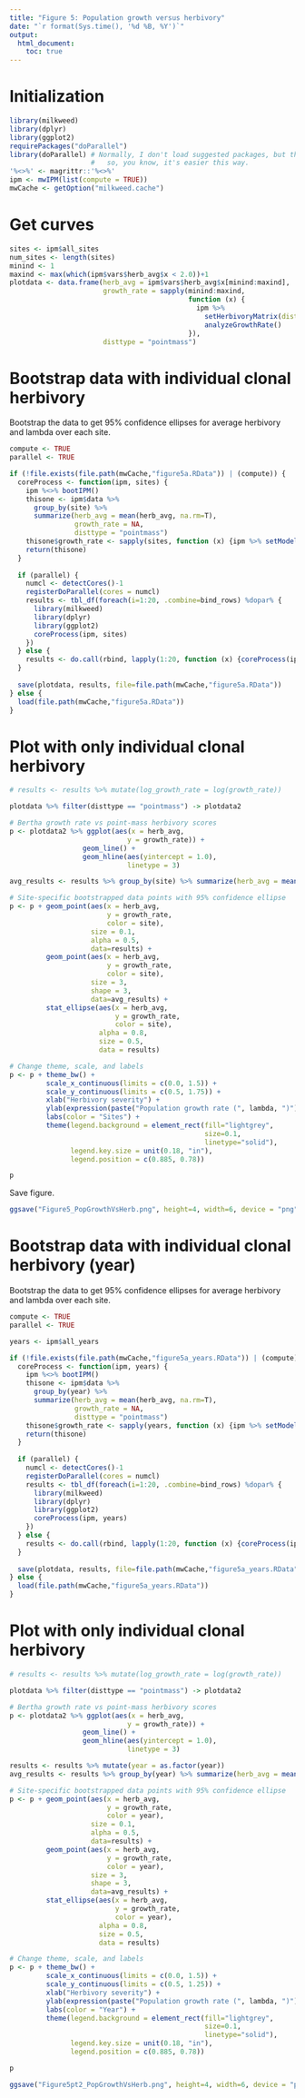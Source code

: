 ```yaml
---
title: "Figure 5: Population growth versus herbivory"
date: "`r format(Sys.time(), '%d %B, %Y')`"
output: 
  html_document:
    toc: true
---
```


# Initialization

```r
library(milkweed)
library(dplyr)
library(ggplot2)
requirePackages("doParallel")
library(doParallel) # Normally, I don't load suggested packages, but this one requires and loads parallel, foreach, and iterators,
                    #   so, you know, it's easier this way.
'%<>%' <- magrittr::'%<>%'
ipm <- mwIPM(list(compute = TRUE))
mwCache <- getOption("milkweed.cache")
```

# Get curves

```r
sites <- ipm$all_sites
num_sites <- length(sites)
minind <- 1
maxind <- max(which(ipm$vars$herb_avg$x < 2.0))+1
plotdata <- data.frame(herb_avg = ipm$vars$herb_avg$x[minind:maxind],
                       growth_rate = sapply(minind:maxind, 
                                            function (x) { 
                                              ipm %>% 
                                                setHerbivoryMatrix(dist.herb = c(rep(0,x-1), 1/ipm$vars$herb_avg$dx, rep(0,ipm$N-x))) %>% 
                                                analyzeGrowthRate()
                                            }),
                       disttype = "pointmass")
```

# Bootstrap data with individual clonal herbivory
Bootstrap the data to get 95% confidence ellipses for average herbivory and lambda over each site.
```r
compute <- TRUE
parallel <- TRUE

if (!file.exists(file.path(mwCache,"figure5a.RData")) | (compute)) {
  coreProcess <- function(ipm, sites) {
    ipm %<>% bootIPM()
    thisone <- ipm$data %>% 
      group_by(site) %>% 
      summarize(herb_avg = mean(herb_avg, na.rm=T), 
                growth_rate = NA,
                disttype = "pointmass")
    thisone$growth_rate <- sapply(sites, function (x) {ipm %>% setModel(x) %>% analyzeGrowthRate()})
    return(thisone)
  }
  
  if (parallel) {
    numcl <- detectCores()-1
    registerDoParallel(cores = numcl)
    results <- tbl_df(foreach(i=1:20, .combine=bind_rows) %dopar% {
      library(milkweed)
      library(dplyr)
      library(ggplot2)
      coreProcess(ipm, sites)
    })
  } else {
    results <- do.call(rbind, lapply(1:20, function (x) {coreProcess(ipm, sites)}))
  }
  
  save(plotdata, results, file=file.path(mwCache,"figure5a.RData"))
} else {
  load(file.path(mwCache,"figure5a.RData"))
}
```

# Plot with only individual clonal herbivory

```r

# results <- results %>% mutate(log_growth_rate = log(growth_rate))

plotdata %>% filter(disttype == "pointmass") -> plotdata2

# Bertha growth rate vs point-mass herbivory scores
p <- plotdata2 %>% ggplot(aes(x = herb_avg,
                             y = growth_rate)) +
                  geom_line() + 
                  geom_hline(aes(yintercept = 1.0), 
                             linetype = 3)

avg_results <- results %>% group_by(site) %>% summarize(herb_avg = mean(herb_avg), growth_rate = mean(growth_rate))

# Site-specific bootstrapped data points with 95% confidence ellipse
p <- p + geom_point(aes(x = herb_avg, 
                        y = growth_rate, 
                        color = site), 
                    size = 0.1,
                    alpha = 0.5,
                    data=results) + 
         geom_point(aes(x = herb_avg,
                        y = growth_rate,
                        color = site),
                    size = 3,
                    shape = 3,
                    data=avg_results) +
         stat_ellipse(aes(x = herb_avg, 
                          y = growth_rate, 
                          color = site),
                      alpha = 0.8,
                      size = 0.5,
                      data = results)

# Change theme, scale, and labels
p <- p + theme_bw() +
         scale_x_continuous(limits = c(0.0, 1.5)) + 
         scale_y_continuous(limits = c(0.5, 1.75)) + 
         xlab("Herbivory severity") +
         ylab(expression(paste("Population growth rate (", lambda, ")"))) + 
         labs(color = "Sites") + 
         theme(legend.background = element_rect(fill="lightgrey",
                                                size=0.1,
                                                linetype="solid"),
               legend.key.size = unit(0.18, "in"),
               legend.position = c(0.885, 0.78))

p
```

Save figure.
```r
ggsave("Figure5_PopGrowthVsHerb.png", height=4, width=6, device = "png", p)
```

# Bootstrap data with individual clonal herbivory (year)
Bootstrap the data to get 95% confidence ellipses for average herbivory and lambda over each site.
```r
compute <- TRUE
parallel <- TRUE

years <- ipm$all_years

if (!file.exists(file.path(mwCache,"figure5a_years.RData")) | (compute)) {
  coreProcess <- function(ipm, years) {
    ipm %<>% bootIPM()
    thisone <- ipm$data %>% 
      group_by(year) %>% 
      summarize(herb_avg = mean(herb_avg, na.rm=T), 
                growth_rate = NA,
                disttype = "pointmass")
    thisone$growth_rate <- sapply(years, function (x) {ipm %>% setModel(x) %>% analyzeGrowthRate()})
    return(thisone)
  }
  
  if (parallel) {
    numcl <- detectCores()-1
    registerDoParallel(cores = numcl)
    results <- tbl_df(foreach(i=1:20, .combine=bind_rows) %dopar% {
      library(milkweed)
      library(dplyr)
      library(ggplot2)
      coreProcess(ipm, years)
    })
  } else {
    results <- do.call(rbind, lapply(1:20, function (x) {coreProcess(ipm, years)}))
  }
  
  save(plotdata, results, file=file.path(mwCache,"figure5a_years.RData"))
} else {
  load(file.path(mwCache,"figure5a_years.RData"))
}
```

# Plot with only individual clonal herbivory

```r

# results <- results %>% mutate(log_growth_rate = log(growth_rate))

plotdata %>% filter(disttype == "pointmass") -> plotdata2

# Bertha growth rate vs point-mass herbivory scores
p <- plotdata2 %>% ggplot(aes(x = herb_avg,
                             y = growth_rate)) +
                  geom_line() + 
                  geom_hline(aes(yintercept = 1.0), 
                             linetype = 3)

results <- results %>% mutate(year = as.factor(year))
avg_results <- results %>% group_by(year) %>% summarize(herb_avg = mean(herb_avg), growth_rate = mean(growth_rate))

# Site-specific bootstrapped data points with 95% confidence ellipse
p <- p + geom_point(aes(x = herb_avg, 
                        y = growth_rate, 
                        color = year), 
                    size = 0.1,
                    alpha = 0.5,
                    data=results) + 
         geom_point(aes(x = herb_avg,
                        y = growth_rate,
                        color = year),
                    size = 3,
                    shape = 3,
                    data=avg_results) +
         stat_ellipse(aes(x = herb_avg, 
                          y = growth_rate, 
                          color = year),
                      alpha = 0.8,
                      size = 0.5,
                      data = results)

# Change theme, scale, and labels
p <- p + theme_bw() +
         scale_x_continuous(limits = c(0.0, 1.5)) + 
         scale_y_continuous(limits = c(0.5, 1.25)) + 
         xlab("Herbivory severity") +
         ylab(expression(paste("Population growth rate (", lambda, ")"))) + 
         labs(color = "Year") + 
         theme(legend.background = element_rect(fill="lightgrey",
                                                size=0.1,
                                                linetype="solid"),
               legend.key.size = unit(0.18, "in"),
               legend.position = c(0.885, 0.78))

p
```
```r
ggsave("Figure5pt2_PopGrowthVsHerb.png", height=4, width=6, device = "png", p)
```
